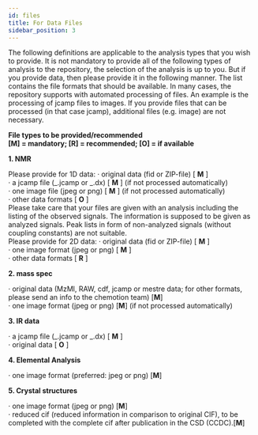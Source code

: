 ```yaml
---
id: files
title: For Data Files
sidebar_position: 3
---
```


The following definitions are applicable to the analysis types that you wish to provide. It is not mandatory to provide all of the following types of analysis to the repository, the selection of the analysis is up to you. But if you provide data, then please provide it in the following manner.
The list contains the file formats that should be available. In many cases, the repository supports with automated processing of files. An example is the processing of jcamp files to images. If you provide files that can be processed (in that case jcamp), additional files (e.g. image) are not necessary. <!--truncate-->

**File types to be provided/recommended**  
**[M] = mandatory; [R] = recommended; [O] = if available**

**1. NMR**

Please provide for 1D data:
· original data (fid or ZIP-file) [ **M** ]  
· a jcamp file (_.jcamp or _.dx) [ **M** ] (if not processed automatically)  
· one image file (jpeg or png) [ **M** ] (if not processed automatically)  
· other data formats [ **O** ]  
Please take care that your files are given with an analysis including the listing of the observed signals. The information is supposed to be given as analyzed signals. Peak lists in form of non-analyzed signals (without coupling constants) are not suitable.  
Please provide for 2D data:
· original data (fid or ZIP-file) [ **M** ]  
· one image format (jpeg or png) [ **M** ]  
· other data formats [ **R** ]

**2. mass spec**

· original data (MzMl, RAW, cdf, jcamp or mestre data; for other formats, please send an info to the chemotion team) [**M**]  
· one image format (jpeg or png) [**M**] (if not processed automatically)

**3. IR data**

· a jcamp file (_.jcamp or _.dx) [ **M** ]  
· original data [ **O** ]

**4. Elemental Analysis**

· one image format (preferred: jpeg or png) [**M**]

**5. Crystal structures**

· one image format (jpeg or png) [**M**]  
· reduced cif (reduced information in comparison to original CIF), to be completed with the complete cif after publication in the CSD (CCDC).[**M**]
